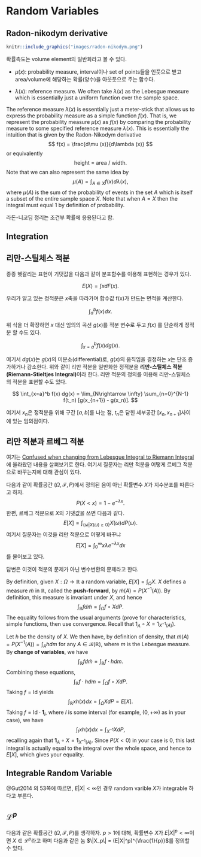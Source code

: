 # Random Variables {.rvs}

## Radon-nikodym derivative

<!--
출처: http://www.statsathome.com/2017/06/26/measure-theory-made-ridiculously-simple/
-->

```r
knitr::include_graphics("images/radon-nikodym.png")
```

확률측도는 volume element의 일반화라고 볼 수 있다.

- $\mu(x)$: probability measure, interval이나 set of points들을 인풋으로 받고 area/volume에 해당하는 확률(양수)을 아웃풋으로 주는 함수다.

- $\lambda (x)$: reference measure. We often take $\lambda (x)$ as the Lebesgue measure which is essentially just a uniform function over the sample space.

The reference measure $\lambda (x)$ is essentially just a meter-stick that allows us to express the probability measure as a simple function $f(x)$. That is, we represent the probability measure $\mu(x)$ as $f(x)$ by comparing the probability measure to some specified reference measure $\lambda (x)$. This is essentially the intuition that is given by the Radon-Nikodym derivative
$$
f(x) = \frac{d\mu (x)}{d\lambda (x)}
$$
or equivalently
$$
\text{height = area / width.}
$$
Note that we can also represent the same idea by
$$
\mu (A) = \int_{A\in X} f(x) d\lambda (x),
$$
where $\mu(A)$ is the sum of the probability of events in the set $A$ which is itself a subset of the entire sample space $X$. Note that when $A=X$ then the integral must equal $1$ by definition of probability.

라돈-니코딤 정리는 조건부 확률에 응용된다고 함.

## Integration

## 리만-스틸체스 적분

종종 헷갈리는 표현이 기댓값을 다음과 같이 분포함수를 이용해 표현하는 경우가 있다.

$$
E(X) = \int x dF(x).
$$

우리가 알고 있는 정적분은 $x$축을 따라가며 함수값 f(x)가 만드는 면적을 계산한다.

$$
\int_a^b f(x) dx.
$$

위 식을 더 확장하면 $x$ 대신 임의의 곡선 $g(x)$를 적분 변수로 두고 $f(x)$ 를 단순하게 정적분 할 수도 있다.

$$
\int_{x=a}^b f(x) dg(x).
$$

여기서 $dg(x)$는 $g(x)$의 미분소(differential)로, $g(x)$의 움직임을 결정하는 $x$는 단조 증가하거나 감소한다. 위와 같이 리만 적분을 일반화한 정적분을 **리만-스틸체스 적분(Riemann-Stieltjes Integral)**이라 한다. 리만 적분의 정의를 이용해 리만-스틸체스의 적분을 표현할 수도 있다.

$$
\int_{x=a}^b f(x) dg(x) = \lim_{N\rightarrow \infty} \sum_{n=0}^{N-1} f(t_n) [g(x_{n+1}) - g(x_n)].
$$

여기서 $x_n$은 정적분을 위해 구간 $[a,b]$를 나눈 점, $t_n$은 닫힌 세부공간 $[x_n, x_{n+1} ]$사이에 있는 임의점이다.

## 리만 적분과 르베그 적분

여기는 [Confused when changing from Lebesgue Integral to Riemann Integral](https://math.stackexchange.com/questions/2958787/confused-when-changing-from-lebesgue-integral-to-riemann-integral) 에 올라왔던 내용을 살펴보기로 한다. 여기서 질문자는 리만 적분을 어떻게 르베그 적분으로 바꾸는지에 대해 관심이 있다.

다음과 같이 확률공간 $(\Omega, \mathcal{F}, P)$에서 정의된 음이 아닌 확률변수 $X$가 지수분포를 따른다고 하자. $$
P(X<x) = 1-e^{-\lambda x}.
$$ 한편, 르베그 적분으로 $X$의 기댓값을 쓰면 다음과 같다. $$
E[X] = \int_{\{\omega | X(\omega) \geq 0 \}} X(\omega) dP(\omega).
$$ 여기서 질문자는 이것을 리만 적분으로 어떻게 바꾸냐 $$
E[X] = \int_0^\infty x \lambda e^{-\lambda x}dx
$$ 를 물어보고 있다.

답변은 이것이 적분의 문제가 아닌 변수변환의 문제라고 한다.

By definition, given $X: \Omega \rightarrow \mathbb{R}$ a random variable, $E[X] = \int_{\Omega} X$. $X$ defines a measure $\tilde{m}$ in $\mathbb{R}$, called the **push-forward**, by $\tilde{m}(A) = P(X^{-1}(A))$. By definition, this measure is invariant under $X$, and hence $$
\int_{\mathbb{R}} f d\tilde{m} = \int_{\Omega} f \circ X dP.
$$ The equality follows from the usual arguments (prove for characteristics, simple functions, then use convergence. Recall that $1_A \circ X = 1_{X^{-1}(A)}$).

Let $h$ be the density of $X$. We then have, by definition of density, that $\tilde{m}(A) = P(X^{-1}(A)) = \int_A h dm$ for any $A \in \mathcal{B}(\mathbb{R})$, where $m$ is the Lebesgue measure. By **change of variables**, we have $$
\int_{\mathbb{R}}f d\tilde{m} = \int_{\mathbb{R}} f\cdot h dm.
$$ Combining these equations, $$
\int_{\mathbb{R}} f \cdot h dm =\int_{\Omega} f \circ X dP.
$$ Taking $f=\text{Id}$ yields $$
\int_{\mathbb{R}}xh(x)dx = \int_{\Omega} X dP = E[X].
$$ Taking $f = \text{Id} \cdot \mathbf{1}_{I}$, where $I$ is some interval (for example, $(0, +\infty)$ as in your case), we have $$
\int_{I}xh(x)dx = \int_{X^{-1}}XdP,
$$ recalling again that $\mathbf{1}_A \circ X = \mathbf{1}_{X^{-1}(A)}$. Since $P(X<0)$ in your case is $0$, this last integral is actually equal to the integral over the whole space, and hence to $E[X]$, which gives your equality.

::: {#def-integrablerv}
## Integrable Random Variable

@Gut2014 의 53쪽에 따르면, $E|X|<\infty$인 경우 random varible $X$가 integrable 하다고 부른다.
:::

::: {#def-Lp}
## $\mathcal{L}^p$

다음과 같은 확률공간 $(\Omega, \mathcal{F}, P)$를 생각하자. $p>1$에 대해, 확률변수 $X$가 $E|X|^p < \infty$이면 $X\in \mathcal{L}^p$\index{$L^p$수렴}라고 하며 다음과 같은 놈 $\|X_p\| = (E|X|^p)^{\frac{1}{p}}$를 정의할 수 있다.
:::
